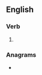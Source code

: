 ==English==

===Verb===
{{head|en|present participle}}

# {{present participle of|respire|lang=en|nocat=1}}

===Anagrams===
* {{anagrams|en|reprising|springier}}